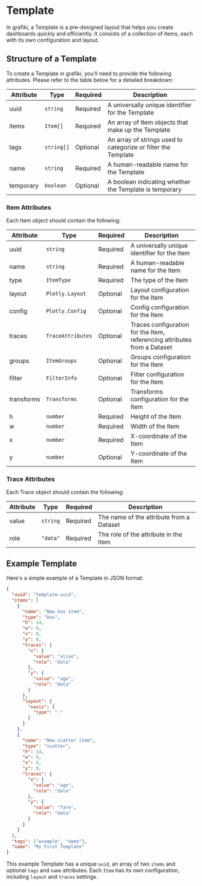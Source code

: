 # Template

In grafiki, a Template is a pre-designed layout that helps you create dashboards quickly and efficiently. It consists of a collection of items, each with its own configuration and layout.

## Structure of a Template

To create a Template in grafiki, you'll need to provide the following attributes. Please refer to the table below for a detailed breakdown:

| Attribute | Type       | Required | Description                                                   |
| --------- | ---------- | -------- | ------------------------------------------------------------- |
| uuid      | `string`   | Required | A universally unique identifier for the Template              |
| items     | `Item[]`   | Required | An array of Item objects that make up the Template            |
| tags      | `string[]` | Optional | An array of strings used to categorize or filter the Template |
| name      | `string`   | Required | A human-readable name for the Template                        |
| temporary | `boolean`  | Optional | A boolean indicating whether the Template is temporary        |

### Item Attributes

Each Item object should contain the following:

| Attribute  | Type              | Required | Description                                                              |
| ---------- | ----------------- | -------- | ------------------------------------------------------------------------ |
| uuid       | `string`          | Required | A universally unique identifier for the Item                             |
| name       | `string`          | Required | A human-readable name for the Item                                       |
| type       | `ItemType`        | Required | The type of the Item                                                     |
| layout     | `Plotly.Layout`   | Optional | Layout configuration for the Item                                        |
| config     | `Plotly.Config`   | Optional | Config configuration for the Item                                        |
| traces     | `TraceAttributes` | Optional | Traces configuration for the Item, referencing attributes from a Dataset |
| groups     | `ItemGroups`      | Optional | Groups configuration for the Item                                        |
| filter     | `FilterInfo`      | Optional | Filter configuration for the Item                                        |
| transforms | `Transforms`      | Optional | Transforms configuration for the Item                                    |
| h          | `number`          | Required | Height of the Item                                                       |
| w          | `number`          | Required | Width of the Item                                                        |
| x          | `number`          | Required | X-coordinate of the Item                                                 |
| y          | `number`          | Optional | Y-coordinate of the Item                                                 |

### Trace Attributes

Each Trace object should contain the following:

| Attribute | Type     | Required | Description                              |
| --------- | -------- | -------- | ---------------------------------------- |
| value     | `string` | Required | The name of the attribute from a Dataset |
| role      | `"data"` | Required | The role of the attribute in the Item    |

## Example Template

Here's a simple example of a Template in JSON format:

```json showLineNumbers
{
  "uuid": "template-uuid",
  "items": [
    {
      "name": "New box item",
      "type": "box",
      "h": 14,
      "w": 6,
      "x": 0,
      "y": 0,
      "traces": {
        "x": {
          "value": "alive",
          "role": "data"
        },
        "y": {
          "value": "age",
          "role": "data"
        }
      },
      "layout": {
        "xaxis": {
          "type": "-"
        }
      }
    },
    {
      "name": "New scatter item",
      "type": "scatter",
      "h": 14,
      "w": 6,
      "x": 6,
      "y": 0,
      "traces": {
        "x": {
          "value": "age",
          "role": "data"
        },
        "y": {
          "value": "fare",
          "role": "data"
        }
      }
    }
  ],
  "tags": ["example", "demo"],
  "name": "My First Template"
}
```

This example Template has a unique `uuid`, an array of two `items` and optional `tags` and `name` attributes. Each `Item` has its own configuration, including `layout` and `traces` settings.
